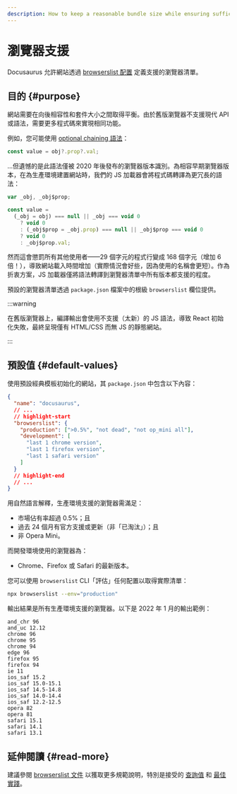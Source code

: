 ```yaml
---
description: How to keep a reasonable bundle size while ensuring sufficient browser support.
---
```


# 瀏覽器支援

Docusaurus 允許網站透過 [browserslist 配置](https://github.com/browserslist/browserslist) 定義支援的瀏覽器清單。

## 目的 {#purpose}

網站需要在向後相容性和套件大小之間取得平衡。由於舊版瀏覽器不支援現代 API 或語法，需要更多程式碼來實現相同功能。

例如，您可能使用 [optional chaining 語法](https://developer.mozilla.org/en-US/docs/Web/JavaScript/Reference/Operators/Optional_chaining)：

```js
const value = obj?.prop?.val;
```

...但遺憾的是此語法僅被 2020 年後發布的瀏覽器版本識別。為相容早期瀏覽器版本，在為生產環境建置網站時，我們的 JS 加載器會將程式碼轉譯為更冗長的語法：

```js
var _obj, _obj$prop;

const value =
  (_obj = obj) === null || _obj === void 0
    ? void 0
    : (_obj$prop = _obj.prop) === null || _obj$prop === void 0
    ? void 0
    : _obj$prop.val;
```

然而這會懲罰所有其他使用者——29 個字元的程式行變成 168 個字元（增加 6 倍！），導致網站載入時間增加（實際情況會好些，因為使用的名稱會更短）。作為折衷方案，JS 加載器僅將語法轉譯到瀏覽器清單中所有版本都支援的程度。

預設的瀏覽器清單透過 `package.json` 檔案中的根級 `browserslist` 欄位提供。

:::warning

在舊版瀏覽器上，編譯輸出會使用不支援（太新）的 JS 語法，導致 React 初始化失敗，最終呈現僅有 HTML/CSS 而無 JS 的靜態網站。

:::

## 預設值 {#default-values}

使用預設經典模板初始化的網站，其 `package.json` 中包含以下內容：

```json title="package.json"
{
  "name": "docusaurus",
  // ...
  // highlight-start
  "browserslist": {
    "production": [">0.5%", "not dead", "not op_mini all"],
    "development": [
      "last 1 chrome version",
      "last 1 firefox version",
      "last 1 safari version"
    ]
  }
  // highlight-end
  // ...
}
```

用自然語言解釋，生產環境支援的瀏覽器需滿足：

- 市場佔有率超過 0.5%；且
- 過去 24 個月有官方支援或更新（非「已淘汰」）；且
- 非 Opera Mini。

而開發環境使用的瀏覽器為：

- Chrome、Firefox 或 Safari 的最新版本。

您可以使用 `browserslist` CLI「評估」任何配置以取得實際清單：

```bash
npx browserslist --env="production"
```

輸出結果是所有生產環境支援的瀏覽器。以下是 2022 年 1 月的輸出範例：

```text
and_chr 96
and_uc 12.12
chrome 96
chrome 95
chrome 94
edge 96
firefox 95
firefox 94
ie 11
ios_saf 15.2
ios_saf 15.0-15.1
ios_saf 14.5-14.8
ios_saf 14.0-14.4
ios_saf 12.2-12.5
opera 82
opera 81
safari 15.1
safari 14.1
safari 13.1
```

## 延伸閱讀 {#read-more}

建議參閱 [browserslist 文件](https://github.com/browserslist/browserslist/blob/main/README.md) 以獲取更多規範說明，特別是接受的 [查詢值](https://github.com/browserslist/browserslist/blob/main/README.md#queries) 和 [最佳實踐](https://github.com/browserslist/browserslist/blob/main/README.md#best-practices)。